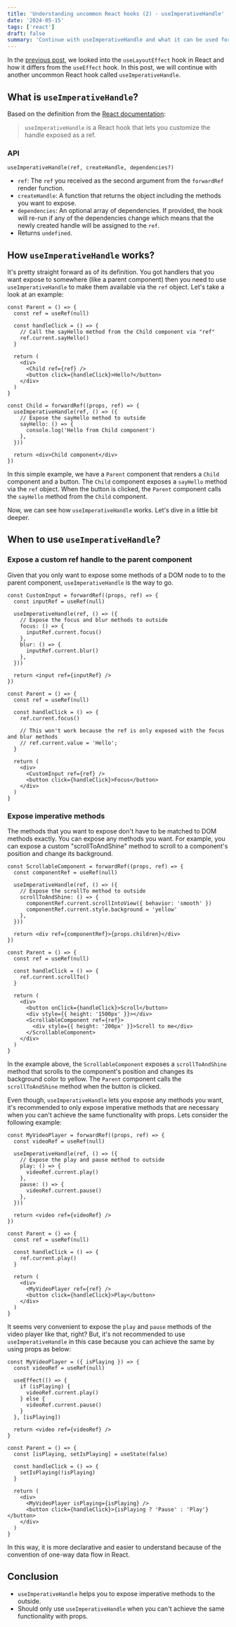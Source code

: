 ```yaml
---
title: 'Understanding uncommon React hooks (2) - useImperativeHandle'
date: '2024-05-15'
tags: ['react']
draft: false
summary: 'Continue with useImperativeHandle and what it can be used for.'
---
```


In the [previous post](/blog/understanding-uncommon-react-hooks-1), we looked into the `useLayoutEffect` hook in React and how it differs from the `useEffect` hook. In this post, we will continue with another uncommon React hook called `useImperativeHandle`.

## What is `useImperativeHandle`?

Based on the definition from the [React documentation](https://react.dev/reference/react/useImperativeHandle):

> `useImperativeHandle` is a React hook that lets you customize the handle exposed as a ref.

### API

```tsx
useImperativeHandle(ref, createHandle, dependencies?)
```

- `ref`: The `ref` you received as the second argument from the `forwardRef` render function.
- `createHandle`: A function that returns the object including the methods you want to expose.
- `dependencies`: An optional array of dependencies. If provided, the hook will re-run if any of the dependencies change which means that the newly created handle will be assigned to the `ref`.
- Returns `undefined`.

## How `useImperativeHandle` works?

It's pretty straight forward as of its definition. You got handlers that you want expose to somewhere (like a parent component) then you need to use `useImperativeHandle` to make them available via the `ref` object. Let's take a look at an example:

```tsx
const Parent = () => {
  const ref = useRef(null)

  const handleClick = () => {
    // Call the sayHello method from the Child component via "ref"
    ref.current.sayHello()
  }

  return (
    <div>
      <Child ref={ref} />
      <button click={handleClick}>Hello?</button>
    </div>
  )
}

const Child = forwardRef((props, ref) => {
  useImperativeHandle(ref, () => ({
    // Expose the sayHello method to outside
    sayHello: () => {
      console.log('Hello from Child component')
    },
  }))

  return <div>Child component</div>
})
```

In this simple example, we have a `Parent` component that renders a `Child` component and a button. The `Child` component exposes a `sayHello` method via the `ref` object. When the button is clicked, the `Parent` component calls the `sayHello` method from the `Child` component.

Now, we can see how `useImperativeHandle` works. Let's dive in a little bit deeper.

## When to use `useImperativeHandle`?

### Expose a custom ref handle to the parent component

Given that you only want to expose some methods of a DOM node to to the parent component, `useImperativeHandle` is the way to go.

```tsx
const CustomInput = forwardRef((props, ref) => {
  const inputRef = useRef(null)

  useImperativeHandle(ref, () => ({
    // Expose the focus and blur methods to outside
    focus: () => {
      inputRef.current.focus()
    },
    blur: () => {
      inputRef.current.blur()
    },
  }))

  return <input ref={inputRef} />
})

const Parent = () => {
  const ref = useRef(null)

  const handleClick = () => {
    ref.current.focus()

    // This won't work because the ref is only exposed with the focus and blur methods
    // ref.current.value = 'Hello';
  }

  return (
    <div>
      <CustomInput ref={ref} />
      <button click={handleClick}>Focus</button>
    </div>
  )
}
```

### Expose imperative methods

The methods that you want to expose don't have to be matched to DOM methods exactly. You can expose any methods you want. For example, you can expose a custom "scrollToAndShine" method to scroll to a component's position and change its background.

```tsx
const ScrollableComponent = forwardRef((props, ref) => {
  const componentRef = useRef(null)

  useImperativeHandle(ref, () => ({
    // Expose the scrollTo method to outside
    scrollToAndShine: () => {
      componentRef.current.scrollIntoView({ behavior: 'smooth' })
      componentRef.current.style.background = 'yellow'
    },
  }))

  return <div ref={componentRef}>{props.children}</div>
})

const Parent = () => {
  const ref = useRef(null)

  const handleClick = () => {
    ref.current.scrollTo()
  }

  return (
    <div>
      <button onClick={handleClick}>Scroll</button>
      <div style={{ height: '1500px' }}></div>
      <ScrollableComponent ref={ref}>
        <div style={{ height: '200px' }}>Scroll to me</div>
      </ScrollableComponent>
    </div>
  )
}
```

In the example above, the `ScrollableComponent` exposes a `scrollToAndShine` method that scrolls to the component's position and changes its background color to yellow. The `Parent` component calls the `scrollToAndShine` method when the button is clicked.

Even though, `useImperativeHandle` lets you expose any methods you want, it's recommended to only expose imperative methods that are necessary when you can't achieve the same functionality with props. Lets consider the following example:

```tsx
const MyVideoPlayer = forwardRef((props, ref) => {
  const videoRef = useRef(null)

  useImperativeHandle(ref, () => ({
    // Expose the play and pause method to outside
    play: () => {
      videoRef.current.play()
    },
    pause: () => {
      videoRef.current.pause()
    },
  }))

  return <video ref={videoRef} />
})

const Parent = () => {
  const ref = useRef(null)

  const handleClick = () => {
    ref.current.play()
  }

  return (
    <div>
      <MyVideoPlayer ref={ref} />
      <button click={handleClick}>Play</button>
    </div>
  )
}
```

It seems very convenient to expose the `play` and `pause` methods of the video player like that, right? But, it's not recommended to use `useImperativeHandle` in this case because you can achieve the same by using props as below:

```tsx
const MyVideoPlayer = ({ isPlaying }) => {
  const videoRef = useRef(null)

  useEffect(() => {
    if (isPlaying) {
      videoRef.current.play()
    } else {
      videoRef.current.pause()
    }
  }, [isPlaying])

  return <video ref={videoRef} />
}

const Parent = () => {
  const [isPlaying, setIsPlaying] = useState(false)

  const handleClick = () => {
    setIsPlaying(!isPlaying)
  }

  return (
    <div>
      <MyVideoPlayer isPlaying={isPlaying} />
      <button click={handleClick}>{isPlaying ? 'Pause' : 'Play'}</button>
    </div>
  )
}
```

In this way, it is more declarative and easier to understand because of the convention of one-way data flow in React.

## Conclusion

- `useImperativeHandle` helps you to expose imperative methods to the outside.
- Should only use `useImperativeHandle` when you can't achieve the same functionality with props.
